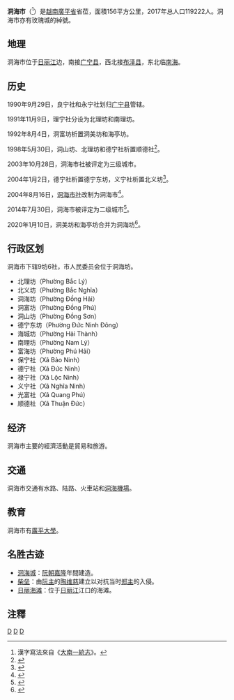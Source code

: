 {{Infobox Settlement
|name                   = 洞海市
|settlement_type        = 省辖市
|official_name          = 
|other_name             = 
|native_name            = {{lang|vi|Thành phố Đồng Hới}}
|nickname               = 
|motto                  = 
|image_skyline          = Donghoi2.jpg
|imagesize              = 
|image_caption          = 
|image_flag             = 
|flag_size              = 
|image_seal             = 
|seal_size              = 
|image_shield           = 
|shield_size            = 
|image_blank_emblem     = 
|blank_emblem_size      = 
|image_map              = {{Infobox mapframe|frame-width=250|zoom=10}}
|mapsize                = 
|map_caption            = 
|image_map1             = 
|mapsize1               = 
|map_caption1           = 
|pushpin_map            = Vietnam
|pushpin_label_position = bottom
|pushpin_map_caption    = 
|pushpin_map1           = 
|pushpin_label_position1= 
|pushpin_map_caption1   = 
|subdivision_type       = 国家
|subdivision_name       = {{flag|Vietnam}}
|subdivision_type1      = [[越南行政区划|省]]
|subdivision_name1      = [[广平省|广平省]]
|subdivision_type2      = 行政区划
|subdivision_name2      = 9坊6社
|subdivision_type3      = 
|subdivision_name3      = 
|seat_type              = 
|seat                   = 
|government_type        = 
|leader_title           = 
|leader_name            = 
|leader_title1          = 
|leader_name1           = 
|established_title      = 
|established_date       = 
|area_magnitude         = 
|unit_pref              = 
|area_footnotes         = 
|area_total_km2         = 156
|area_land_km2          = 
|area_water_km2         = 
|area_water_percent     = 
|area_urban_km2         = 
|area_metro_km2         = 
|population_as_of       = 2017年
|population_footnotes   = 
|population_note        = 
|population_total       = 119222
|population_density_km2 = auto
|population_metro             = 
|population_density_metro_km2 = 
|population_urban             = 
|population_density_urban_km2 = 
|timezone               = [[越南标准时间|越南标准时间]]
|utc_offset             = +7
|elevation_footnotes    = 
|elevation_m            = 
|coor_type              = 
|coordinates            = 
|postal_code_type       = 
|postal_code            = 
|area_code              = 
|website                = [https://donghoi.quangbinh.gov.vn/3cms/ 洞海市电子信息门户网站]
|footnotes              = 
}}
'''洞海市'''（{{vie|v=Thành phố Đồng Hới|hn=城庯洞海}}<ref>漢字寫法來自《[[大南一統志|大南一統志]]》。</ref>）是[[越南|越南]][[廣平省|廣平省]]省莅，面積156平方公里，2017年总人口119222人。洞海市亦有玫瑰城的綽號。

==地理==
洞海市位于[[日丽江|日丽江]]边，南接[[广宁县_(越南)|广宁县]]，西北接[[布泽县|布泽县]]，东北临[[南海|南海]]。

{{Weather box|width=auto
|collapsed   =  1
|open        =  
|metric first=y
|single line=y 
|location = 洞海市 (1981−2010)
|Jan high C = 21.7
|Feb high C = 22.0
|Mar high C = 24.8
|Apr high C = 28.5
|May high C = 32.2
|Jun high C = 33.7
|Jul high C = 33.9
|Aug high C = 33.1
|Sep high C = 30.7
|Oct high C = 28.0
|Nov high C = 25.2
|Dec high C = 22.5
|year high C = 28.0
|Jan mean C = 18.9
|Feb mean C = 19.3
|Mar mean C = 21.6
|Apr mean C = 24.7
|May mean C = 28.0
|Jun mean C = 29.6
|Jul mean C = 29.7
|Aug mean C = 28.9
|Sep mean C = 27.0
|Oct mean C = 24.9
|Nov mean C = 22.3
|Dec mean C = 19.6
|year mean C = 24.5
|Jan low C = 16.6
|Feb low C = 17.4
|Mar low C = 19.5
|Apr low C = 22.2
|May low C = 24.7
|Jun low C = 26.5
|Jul low C = 26.5
|Aug low C = 25.9
|Sep low C = 24.1
|Oct low C = 22.4
|Nov low C = 20.0
|Dec low C = 17.4
|year low C = 21.9
|Jan record high C = 34.7 |Jan record low C = 7.7
|Feb record high C = 37.2 |Feb record low C = 8.0
|Mar record high C = 39.8 |Mar record low C = 8.0
|Apr record high C = 41.2 |Apr record low C = 11.7
|May record high C = 42.2 |May record low C = 15.1
|Jun record high C = 41.8 |Jun record low C = 19.2
|Jul record high C = 40.9 |Jul record low C = 20.5
|Aug record high C = 41.5 |Aug record low C = 19.9
|Sep record high C = 40.9 |Sep record low C = 17.8
|Oct record high C = 39.6 |Oct record low C = 14.6
|Nov record high C = 38.1 |Nov record low C = 12.0
|Dec record high C = 29.6 |Dec record low C = 7.8
|year record high C = 42.2  |year record low C = 7.7 
|rain colour = green
|Jan rain mm = 57
|Feb rain mm = 44
|Mar rain mm = 42
|Apr rain mm = 55
|May rain mm = 112
|Jun rain mm = 86
|Jul rain mm = 74
|Aug rain mm = 160
|Sep rain mm = 463
|Oct rain mm = 671
|Nov rain mm = 349
|Dec rain mm = 127
|year rain mm = 2240
|Jan rain days = 11.4
|Feb rain days = 11.6
|Mar rain days = 11.1
|Apr rain days = 9.5
|May rain days = 10.3
|Jun rain days = 7.7
|Jul rain days = 6.8
|Aug rain days = 10.8
|Sep rain days = 15.9
|Oct rain days = 19.5
|Nov rain days = 17.8
|Dec rain days = 14.0
|year rain days = 146.5
|Jan humidity = 87.3
|Feb humidity = 89.5
|Mar humidity = 89.3
|Apr humidity = 87.0
|May humidity = 79.5
|Jun humidity = 72.7
|Jul humidity = 69.7
|Aug humidity = 74.6
|Sep humidity = 83.4
|Oct humidity = 86.2
|Nov humidity = 85.4
|Dec humidity = 85.6
|year humidity = 82.5
|Jan sun = 101
|Feb sun = 73
|Mar sun = 112
|Apr sun = 168
|May sun = 234
|Jun sun = 222
|Jul sun = 247
|Aug sun = 202
|Sep sun = 176
|Oct sun = 138
|Nov sun = 99
|Dec sun = 84
|year sun = 1857
| source = {{cite web|url= http://ibst.vn/DATA/nhyen/QCVN%2002-2009%20BXD%20So%20lieu%20tu%20nhien.pdf |title=越南建筑规范建筑自然物理和气候数据|publisher=越南建筑科学技术研究所}}	
}}

==历史==
1990年9月29日，良宁社和永宁社划归[[广宁县_(越南)|广宁县]]管辖。

1991年11月9日，理宁社分设为北理坊和南理坊。

1992年8月4日，洞富坊析置洞美坊和海亭坊。

1998年5月30日，洞山坊、北理坊和德宁社析置顺德社<ref>{{Cite web |url=https://thuvienphapluat.vn/van-ban/Bat-dong-san/Nghi-dinh-34-1998-ND-CP-thanh-lap-xa-Thuan-Duc-thi-xa-Dong-Hoi-tinh-Quang-Binh-41745.aspx |title=Nghị định 34/1998/NĐ-CP về việc thành lập xã Thuận Đức thị xã Đồng Hới, tỉnh Quảng Bình |access-date=2020-03-31 |archive-date=2020-12-18 |archive-url=https://web.archive.org/web/20201218113644/https://thuvienphapluat.vn/van-ban/Bat-dong-san/Nghi-dinh-34-1998-ND-CP-thanh-lap-xa-Thuan-Duc-thi-xa-Dong-Hoi-tinh-Quang-Binh-41745.aspx |dead-url=no }}</ref>。

2003年10月28日，洞海市社被评定为三级城市。

2004年1月2日，德宁社析置德宁东坊，义宁社析置北义坊<ref>{{Cite web |url=https://thuvienphapluat.vn/van-ban/Bo-may-hanh-chinh/Nghi-dinh-07-2004-ND-CP-thanh-lap-phuong-thuoc-thi-xa-Dong-Hoi-doi-ten-xa-thuoc-huyen-Le-Thuy-tinh-Quang-Binh-52396.aspx |title=Nghị định 07/2004/NĐ-CP về việc thành lập phường thuộc thị xã Đồng Hới và đổi tên xã thuộc huyện Lệ Thuỷ, tỉnh Quảng Bình |access-date=2020-03-31 |archive-date=2021-02-10 |archive-url=https://web.archive.org/web/20210210140558/https://thuvienphapluat.vn/van-ban/Bo-may-hanh-chinh/Nghi-dinh-07-2004-ND-CP-thanh-lap-phuong-thuoc-thi-xa-Dong-Hoi-doi-ten-xa-thuoc-huyen-Le-Thuy-tinh-Quang-Binh-52396.aspx |dead-url=no }}</ref>。

2004年8月16日，[[洞海市社|洞海市社]]改制为洞海市<ref>{{Cite web |url=https://thuvienphapluat.vn/van-ban/Bat-dong-san/Nghi-dinh-156-2004-ND-CP-thanh-lap-thanh-pho-Dong-Hoi-thuoc-tinh-Quang-Binh-5593.aspx |title=Nghị định 156/2004/NĐ-CP về việc thành lập thành phố Đồng Hới thuộc tỉnh Quảng Bình |access-date=2020-03-31 |archive-date=2021-11-17 |archive-url=https://web.archive.org/web/20211117025255/https://thuvienphapluat.vn/van-ban/Bat-dong-san/Nghi-dinh-156-2004-ND-CP-thanh-lap-thanh-pho-Dong-Hoi-thuoc-tinh-Quang-Binh-5593.aspx |dead-url=no }}</ref>。

2014年7月30日，洞海市被评定为二级城市<ref>{{Cite web |url=https://thuvienphapluat.vn/van-ban/Xay-dung-Do-thi/Quyet-dinh-1270-QD-TTg-2014-cong-nhan-thanh-pho-Dong-Hoi-do-thi-loai-II-Quang-Binh-241703.aspx |title=Quyết định 1270/QĐ-TTg năm 2014 công nhận thành phố Đồng Hới là đô thị loại II trực thuộc tỉnh Quảng Bình do Thủ tướng Chính phủ ban hành |access-date=2020-03-31 |archive-date=2021-02-08 |archive-url=https://web.archive.org/web/20210208012644/https://thuvienphapluat.vn/van-ban/Xay-dung-Do-thi/Quyet-dinh-1270-QD-TTg-2014-cong-nhan-thanh-pho-Dong-Hoi-do-thi-loai-II-Quang-Binh-241703.aspx |dead-url=no }}</ref>。

2020年1月10日，洞美坊和海亭坊合并为洞海坊<ref>{{Cite web |url=http://vanban.chinhphu.vn/portal/page/portal/chinhphu/hethongvanban?mode=detail&document_id=199013 |title=Nghị quyết số 862/NQ-UBTVQH14 của ỦY BAN THƯỜNG VỤ QUỐC HỘI : Về việc sắp xếp các đơn vị hành chính cấp xã thuộc tỉnh Quảng Bình |access-date=2020-02-05 |archive-date=2020-04-01 |archive-url=https://web.archive.org/web/20200401172738/http://vanban.chinhphu.vn/portal/page/portal/chinhphu/hethongvanban?mode=detail&document_id=199013 |dead-url=no }}</ref>。

==行政区划==
洞海市下辖9坊6社，市人民委员会位于洞海坊。
*北理坊（Phường Bắc Lý）
*北义坊（Phường Bắc Nghĩa）
*洞海坊（Phường Đồng Hải）
*洞富坊（Phường Đồng Phú）
*洞山坊（Phường Đồng Sơn）
*德宁东坊（Phường Đức Ninh Đông）
*海城坊（Phường Hải Thành）
*南理坊（Phường Nam Lý）
*富海坊（Phường Phú Hải）
*保宁社（Xã Bảo Ninh）
*德宁社（Xã Đức Ninh）
*禄宁社（Xã Lộc Ninh）
*义宁社（Xã Nghĩa Ninh）
*光富社（Xã Quang Phú）
*顺德社（Xã Thuận Đức）

==经济==
洞海市主要的經濟活動是貿易和旅游。

==交通==
洞海市交通有水路、陆路、火車站和[[洞海機場|洞海機場]]。

==教育==
洞海市有[[廣平大學|廣平大學]]。

==名胜古迹==
*[[洞海城|洞海城]]：[[阮朝|阮朝]][[嘉隆|嘉隆]]年間建造。
*[[柴垒|柴垒]]：由[[阮主|阮主]]的[[陶维慈|陶维慈]]建立以对抗当时[[郑主|郑主]]的入侵。
*[[日丽海滩|日丽海滩]]：位于[[日丽江|日丽江]]江口的海滩。

==注釋==
{{reflist}}

{{广平省行政区划}}
{{越南北中部之县市镇区域划分}}

[[Category:廣平省|D]]
[[Category:越南城市|D]]
[[Category:越南省莅城市|D]]